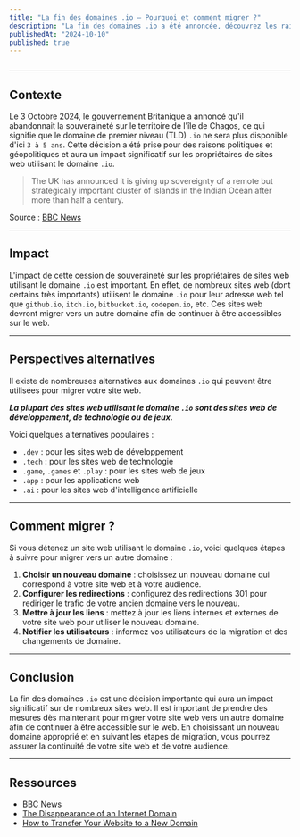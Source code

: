 ```yaml
---
title: "La fin des domaines .io – Pourquoi et comment migrer ?"
description: "La fin des domaines .io a été annoncée, découvrez les raisons de cette décision et comment migrer votre site web vers un autre domaine."
publishedAt: "2024-10-10"
published: true
---
```


<Img url="https://d24ovhgu8s7341.cloudfront.net/uploads/post/cover/3278/Cover_Image_Frame.png" />

---

## Contexte

Le 3 Octobre 2024, le gouvernement Britanique a annoncé qu'il abandonnait la souveraineté sur le territoire de
l'île de Chagos, ce qui signifie que le domaine de premier niveau (TLD) `.io` ne sera plus disponible d'ici `3 à 5 ans`.
Cette décision a été prise pour des raisons politiques et géopolitiques et aura un impact significatif sur les propriétaires
de sites web utilisant le domaine `.io`.

> The UK has announced it is giving up sovereignty of a remote but strategically important cluster of islands
> in the Indian Ocean after more than half a century.

Source : [BBC News](https://www.bbc.com/news/articles/c98ynejg4l5o)

---

## Impact

L'impact de cette cession de souveraineté sur les propriétaires de sites web utilisant le domaine `.io` est important.
En effet, de nombreux sites web (dont certains très importants) utilisent le domaine `.io` pour leur adresse web
tel que `github.io`, `itch.io`, `bitbucket.io`, `codepen.io`, etc. Ces sites web devront migrer vers un autre domaine afin
de continuer à être accessibles sur le web.

---

## Perspectives alternatives

Il existe de nombreuses alternatives aux domaines `.io` qui peuvent être utilisées pour migrer votre site web.

_**La plupart des sites web utilisant le domaine `.io` sont des sites web de développement, de technologie ou de jeux.**_

Voici quelques alternatives populaires :

- `.dev` : pour les sites web de développement
- `.tech` : pour les sites web de technologie
- `.game`, `.games` et `.play` : pour les sites web de jeux
- `.app` : pour les applications web
- `.ai` : pour les sites web d'intelligence artificielle

---

## Comment migrer ?

Si vous détenez un site web utilisant le domaine `.io`, voici quelques étapes à suivre pour migrer vers un autre domaine :

1. **Choisir un nouveau domaine** : choisissez un nouveau domaine qui correspond à votre site web et à votre audience.
2. **Configurer les redirections** : configurez des redirections 301 pour rediriger le trafic de votre ancien domaine vers le nouveau.
3. **Mettre à jour les liens** : mettez à jour les liens internes et externes de votre site web pour utiliser le nouveau domaine.
4. **Notifier les utilisateurs** : informez vos utilisateurs de la migration et des changements de domaine.

---

## Conclusion

La fin des domaines `.io` est une décision importante qui aura un impact significatif sur de nombreux sites web.
Il est important de prendre des mesures dès maintenant pour migrer votre site web vers un autre domaine afin de
continuer à être accessible sur le web. En choisissant un nouveau domaine approprié et en suivant les étapes de migration,
vous pourrez assurer la continuité de votre site web et de votre audience.

---

## Ressources

- [BBC News](https://www.bbc.com/news/articles/c98ynejg4l5o)
- [The Disappearance of an Internet Domain](https://every.to/p/the-disappearance-of-an-internet-domain)
- [How to Transfer Your Website to a New Domain](https://www.pcmag.com/how-to/how-to-transfer-a-website-to-a-new-domain)
